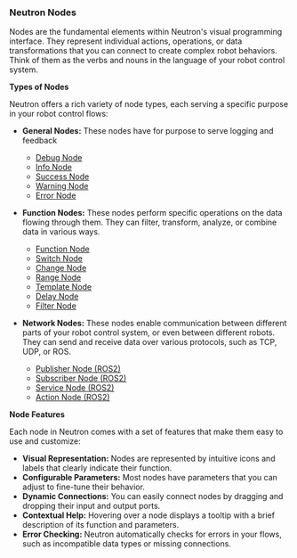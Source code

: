 ### Neutron Nodes

Nodes are the fundamental elements within Neutron's visual programming interface. They represent individual actions, operations, or data transformations that you can connect to create complex robot behaviors. Think of them as the verbs and nouns in the language of your robot control system.

**Types of Nodes**

Neutron offers a rich variety of node types, each serving a specific purpose in your robot control flows:

*   **General Nodes:** These nodes have for purpose to serve logging and feedback
    *   [Debug Node](nodes/debug)
    *   [Info Node](nodes/info)
    *   [Success Node](nodes/success)
    *   [Warning Node](nodes/warning)
    *   [Error Node](nodes/error)

*   **Function Nodes:** These nodes perform specific operations on the data flowing through them. They can filter, transform, analyze, or combine data in various ways.
    *   [Function Node](nodes/function)
    *   [Switch Node](nodes/switch)
    *   [Change Node](nodes/change)
    *   [Range Node](nodes/range)
    *   [Template Node](nodes/template)
    *   [Delay Node](nodes/delay)
    *   [Filter Node](nodes/filter)
*   **Network Nodes:** These nodes enable communication between different parts of your robot control system, or even between different robots. They can send and receive data over various protocols, such as TCP, UDP, or ROS.
    *   [Publisher Node (ROS2)](nodes/publisher)
    *   [Subscriber Node (ROS2)](nodes/subscriber)
    *   [Service Node (ROS2)](nodes/service)
    *   [Action Node (ROS2)](nodes/action)

**Node Features**

Each node in Neutron comes with a set of features that make them easy to use and customize:

*   **Visual Representation:** Nodes are represented by intuitive icons and labels that clearly indicate their function.
*   **Configurable Parameters:** Most nodes have parameters that you can adjust to fine-tune their behavior.
*   **Dynamic Connections:** You can easily connect nodes by dragging and dropping their input and output ports.
*   **Contextual Help:** Hovering over a node displays a tooltip with a brief description of its function and parameters.
*   **Error Checking:** Neutron automatically checks for errors in your flows, such as incompatible data types or missing connections.